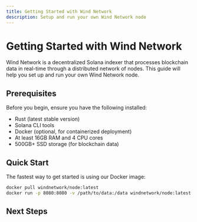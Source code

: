 ```yaml
---
title: Getting Started with Wind Network
description: Setup and run your own Wind Network node
---
```


# Getting Started with Wind Network

Wind Network is a decentralized Solana indexer that processes blockchain data in real-time through a distributed network of nodes. This guide will help you set up and run your own Wind Network node.

## Prerequisites

Before you begin, ensure you have the following installed:

- Rust (latest stable version)
- Solana CLI tools
- Docker (optional, for containerized deployment)
- At least 16GB RAM and 4 CPU cores
- 500GB+ SSD storage (for blockchain data)

## Quick Start

The fastest way to get started is using our Docker image:

```bash
docker pull windnetwork/node:latest
docker run -p 8080:8080 -v /path/to/data:/data windnetwork/node:latest
```

## Next Steps

<Cards>
  <Card title="Installation" href="/docs/getting-started/installation" />
  <Card title="Configuration" href="/docs/getting-started/configuration" />
  <Card title="Network Architecture" href="/docs/network" />
</Cards> 